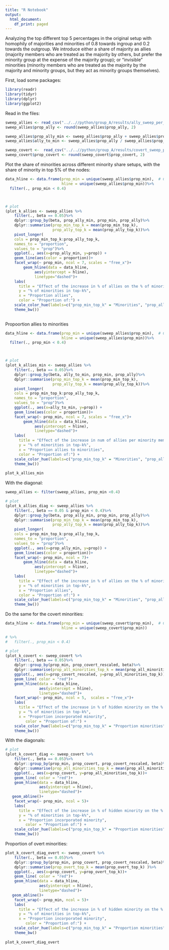 ```yaml
---
title: "R Notebook"
output:
  html_document:
    df_print: paged
---
```


Analyzing the top different top 5 percentages in the original setup with
homophily of majorities and minorities of 0.8 towards ingroup and 0.2 towards the 
outgroup. We introduce either a share of majority as allies (majority members
who are treated as the majority by others, but prefer the minority group at the
expense of the majority group); or "invisible" minorities (minority members who
are treated as the majority by the majority and minority groups, but they
act as minority groups themselves).

First, load some packages:
```r
library(readr)
library(tidyr)
library(dplyr)
library(ggplot2)

```

Read in the files:
```r
sweep_allies <- read_csv("../..//python/group_A/results/ally_sweep_per_fm_top_k.csv")
sweep_allies$prop_ally <- round(sweep_allies$prop_ally, 2)

sweep_allies$prop_ally_min <- sweep_allies$prop_ally + sweep_allies$prop_min
sweep_allies$ally_to_min <- sweep_allies$prop_ally / sweep_allies$prop_min

sweep_covert <-  read_csv("../..//python/group_A/results/covert_sweep_per_fm_top_k.csv")
sweep_covert$prop_covert <- round(sweep_covert$prop_covert, 2)
```

Plot the share of minorities across different minority share setups, with
the share of minority in top 5% of the nodes:
```r

data_hline <- data.frame(prop_min = unique(sweep_allies$prop_min),  # Create data for lines
                         hline = unique(sweep_allies$prop_min))%>%
  filter(., prop_min < 0.4)



# plot
(plot_k_allies <- sweep_allies %>%
    filter(., beta == 0.05)%>%
    dplyr::group_by(beta, prop_ally_min, prop_min, prop_ally)%>%
    dplyr::summarise(prop_min_top_k = mean(prop_min_top_k),
                     prop_ally_top_k = mean(prop_ally_top_k))%>%
    pivot_longer(
    cols = prop_min_top_k:prop_ally_top_k,
    names_to = "proportion",
    values_to = "prop")%>%
    ggplot(., aes(x=prop_ally_min, y=prop)) +
    geom_line(aes(color = proportion))+
    facet_wrap(~ prop_min, ncol = 7, scales = "free_x")+
        geom_hline(data = data_hline,
             aes(yintercept = hline),
             linetype="dashed")+
    labs(
      title = "Effect of the increase in % of allies on the % of minorities/allies in top k  - by varying minority proportion",
      y = "% of minorities in top-k%",
      x = "Proportion allies",
      color = "Proportion of:") +
    scale_color_hue(labels=c("prop_min_top_k" = "Minorities", "prop_ally_top_k"="Allies"))+
    theme_bw())
  
```

Propoortion allies to minorities

```r

data_hline <- data.frame(prop_min = unique(sweep_allies$prop_min),  # Create data for lines
                         hline = unique(sweep_allies$prop_min))%>%
  filter(., prop_min < 0.4)



# plot
(plot_k_allies_min <- sweep_allies %>%
    filter(., beta == 0.05)%>%
    dplyr::group_by(beta, ally_to_min, prop_min, prop_ally)%>%
    dplyr::summarise(prop_min_top_k = mean(prop_min_top_k),
                     prop_ally_top_k = mean(prop_ally_top_k))%>%
    pivot_longer(
    cols = prop_min_top_k:prop_ally_top_k,
    names_to = "proportion",
    values_to = "prop")%>%
    ggplot(., aes(x=ally_to_min, y=prop)) +
    geom_line(aes(color = proportion))+
    facet_wrap(~ prop_min, ncol = 7, scales = "free_x")+
        geom_hline(data = data_hline,
             aes(yintercept = hline),
             linetype="dashed")+
    labs(
      title = "Effect of the increase in num of allies per minority member in top k  - by varying minority proportion",
      y = "% of minorities in top-k%",
      x = "Proportion allies to minorities",
      color = "Proportion of:") +
    scale_color_hue(labels=c("prop_min_top_k" = "Minorities", "prop_ally_top_k"="Allies"))+
    theme_bw())
  
plot_k_allies_min
```


With the diagonal:
```r
sweep_allies <- filter(sweep_allies, prop_min <0.4)

# plot
(plot_k_allies_diag <- sweep_allies %>%
    filter(., beta == 0.05 & prop_min < 0.4)%>%
    dplyr::group_by(beta, prop_ally_min, prop_min, prop_ally)%>%
    dplyr::summarise(prop_min_top_k = mean(prop_min_top_k),
                     prop_ally_top_k = mean(prop_ally_top_k))%>%
    pivot_longer(
    cols = prop_min_top_k:prop_ally_top_k,
    names_to = "proportion",
    values_to = "prop")%>%
    ggplot(., aes(x=prop_ally_min, y=prop)) +
    geom_line(aes(color = proportion))+
    facet_wrap(~ prop_min, ncol = 7)+
        geom_hline(data = data_hline,
             aes(yintercept = hline),
             linetype="dashed")+
    labs(
      title = "Effect of the increase in % of allies on the % of minorities/allies in top k  - by varying minority proportion",
      y = "% of minorities in top-k%",
      x = "Proportion allies",
      color = "Proportion of:") +
    scale_color_hue(labels=c("prop_min_top_k" = "Minorities", "prop_ally_top_k"="Allies"))+
    theme_bw())
```



Do the same for the covert minorities:
```r
data_hline <- data.frame(prop_min = unique(sweep_covert$prop_min),  # Create data for lines
                         hline = unique(sweep_covert$prop_min))

# %>%
#   filter(., prop_min < 0.4)

# plot
(plot_k_covert <- sweep_covert %>%
    filter(., beta == 0.05)%>%
    dplyr::group_by(prop_min, prop_covert_rescaled, beta)%>%
    dplyr::summarise(prop_all_minorities_top_k = mean(prop_all_minorities_top_k) )%>%
    ggplot(., aes(x=prop_covert_rescaled, y=prop_all_minorities_top_k))+
    geom_line( color = "red")+
    geom_hline(data = data_hline,
               aes(yintercept = hline),
               linetype="dashed")+
    facet_wrap(~ prop_min, ncol = 5,  scales = "free_x")+
    labs(
      title = "Effect of the increase in % of hidden minority on the % of all minorities in top k  - by varying k",
      y = "% of minorities in top-k%",
      x = "Proportion incorporated minority",
         color = "Proportion of:") +
    scale_color_hue(labels=c("prop_min_top_k" = "Proportion minorities", "prop_ally_top_k"="Proportion allies"))+
    theme_bw())
```

With the diagonals:
```r
# plot
(plot_k_covert_diag <- sweep_covert %>%
    filter(., beta == 0.05)%>%
    dplyr::group_by(prop_min, prop_covert, prop_covert_rescaled, beta)%>%
    dplyr::summarise(prop_all_minorities_top_k = mean(prop_all_minorities_top_k) )%>%
    ggplot(., aes(x=prop_covert, y=prop_all_minorities_top_k))+
    geom_line( color = "red")+
    geom_hline(data = data_hline,
               aes(yintercept = hline),
               linetype="dashed")+
   geom_abline()+
    facet_wrap(~ prop_min, ncol = 5)+
    labs(
      title = "Effect of the increase in % of hidden minority on the % of all minorities in top k  - by varying k",
      y = "% of minorities in top-k%",
      x = "Proportion incorporated minority",
         color = "Proportion of:") +
    scale_color_hue(labels=c("prop_min_top_k" = "Proportion minorities", "prop_ally_top_k"="Proportion allies"))+
    theme_bw())
```

Proportion of overt minorities:
```r
plot_k_covert_diag_overt <- sweep_covert %>%
    filter(., beta == 0.05)%>%
    dplyr::group_by(prop_min, prop_covert, prop_covert_rescaled, beta)%>%
    dplyr::summarise(prop_overt_top_k = mean(prop_overt_top_k) )%>%
    ggplot(., aes(x=prop_covert, y=prop_overt_top_k))+
    geom_line( color = "red")+
    geom_hline(data = data_hline,
               aes(yintercept = hline),
               linetype="dashed")+
   geom_abline()+
    facet_wrap(~ prop_min, ncol = 5)+
    labs(
      title = "Effect of the increase in % of hidden minority on the % of all minorities in top k  - by varying k",
      y = "% of minorities in top-k%",
      x = "Proportion incorporated minority",
         color = "Proportion of:") +
    scale_color_hue(labels=c("prop_min_top_k" = "Proportion minorities", "prop_ally_top_k"="Proportion allies"))+
    theme_bw()
    
plot_k_covert_diag_overt
```


